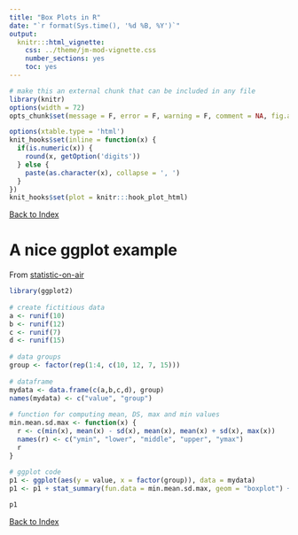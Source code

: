 ```yaml
---
title: "Box Plots in R"
date: "`r format(Sys.time(), '%d %B, %Y')`"
output:
  knitr:::html_vignette:
    css: ../theme/jm-mod-vignette.css
    number_sections: yes
    toc: yes
---
```


```r
# make this an external chunk that can be included in any file
library(knitr)
options(width = 72)
opts_chunk$set(message = F, error = F, warning = F, comment = NA, fig.align = 'center', dpi = 100, tidy = F, cache.path = '.cache/', fig.path = 'figure/')

options(xtable.type = 'html')
knit_hooks$set(inline = function(x) {
  if(is.numeric(x)) {
    round(x, getOption('digits'))
  } else {
    paste(as.character(x), collapse = ', ')
  }
})
knit_hooks$set(plot = knitr:::hook_plot_html)
```

[Back to Index](../README.html)

# A nice ggplot example

From [statistic-on-air](http://statistic-on-air.blogspot.com/2014/02/boxplot-with-mean-and-standard.html)

```r
library(ggplot2)
 
# create fictitious data
a <- runif(10)
b <- runif(12)
c <- runif(7)
d <- runif(15)
 
# data groups
group <- factor(rep(1:4, c(10, 12, 7, 15)))
 
# dataframe
mydata <- data.frame(c(a,b,c,d), group)
names(mydata) <- c("value", "group")
 
# function for computing mean, DS, max and min values
min.mean.sd.max <- function(x) {
  r <- c(min(x), mean(x) - sd(x), mean(x), mean(x) + sd(x), max(x))
  names(r) <- c("ymin", "lower", "middle", "upper", "ymax")
  r
}
 
# ggplot code
p1 <- ggplot(aes(y = value, x = factor(group)), data = mydata)
p1 <- p1 + stat_summary(fun.data = min.mean.sd.max, geom = "boxplot") + geom_jitter(position=position_jitter(width=.2), size=3) + ggtitle("Boxplot") + xlab("Group") + ylab("Value")

p1

```



[Back to Index](../README.html)
